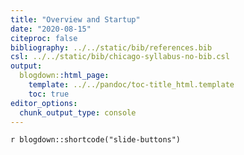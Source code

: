 ```yaml
---
title: "Overview and Startup"
date: "2020-08-15"
citeproc: false
bibliography: ../../static/bib/references.bib
csl: ../../static/bib/chicago-syllabus-no-bib.csl 
output:
  blogdown::html_page:
    template: ../../pandoc/toc-title_html.template
    toc: true
editor_options: 
  chunk_output_type: console
---
```



`r blogdown::shortcode("slide-buttons")`
